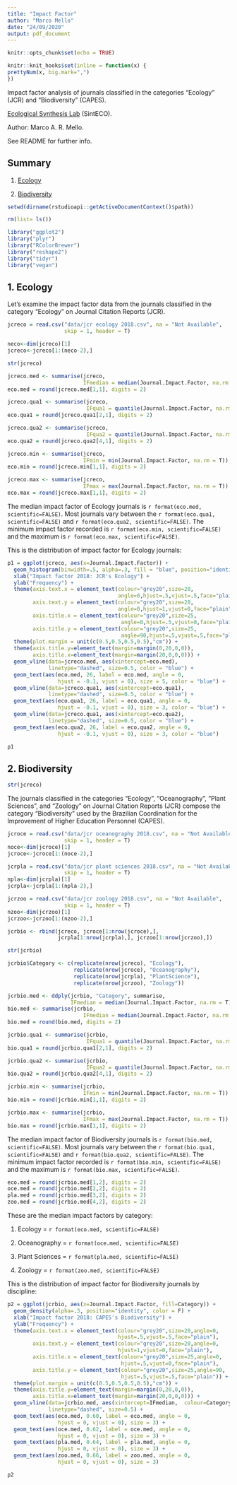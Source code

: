 ```yaml
---
title: "Impact Factor"
author: "Marco Mello"
date: "24/09/2020"
output: pdf_document
---
```


```r
knitr::opts_chunk$set(echo = TRUE)

knitr::knit_hooks$set(inline = function(x) {
prettyNum(x, big.mark=",")
})
```

Impact factor analysis of journals classified in the categories "Ecology" (JCR) and "Biodiversity" (CAPES).

[Ecological Synthesis Lab](https://marcomellolab.wordpress.com) (SintECO).

Author: Marco A. R. Mello.

See README for further info.


## Summary

1. [Ecology](#ecology)

2. [Biodiversity](#biodiversity)


```r
setwd(dirname(rstudioapi::getActiveDocumentContext()$path))

```

```r
rm(list= ls())
```


```r
library("ggplot2")
library("plyr")
library("RColorBrewer")
library("reshape2")
library("tidyr")
library("vegan")
```




## 1. Ecology{#ecology}

Let's examine the impact factor data from the journals classified in the category "Ecology" on Journal Citation Reports (JCR).

```r
jcreco = read.csv("data/jcr ecology 2018.csv", na = "Not Available",
                  skip = 1, header = T)

neco<-dim(jcreco)[1]
jcreco<-jcreco[1:(neco-2),]
```


```r
str(jcreco)
```


```r
jcreco.med <- summarise(jcreco, 
                        IFmedian = median(Journal.Impact.Factor, na.rm = T))
eco.med = round(jcreco.med[1,1], digits = 2)

jcreco.qua1 <- summarise(jcreco, 
                         IFqua1 = quantile(Journal.Impact.Factor, na.rm = T))
eco.qua1 = round(jcreco.qua1[2,1], digits = 2)

jcreco.qua2 <- summarise(jcreco, 
                         IFqua2 = quantile(Journal.Impact.Factor, na.rm = T))
eco.qua2 = round(jcreco.qua2[4,1], digits = 2)

jcreco.min <- summarise(jcreco, 
                        IFmin = min(Journal.Impact.Factor, na.rm = T))
eco.min = round(jcreco.min[1,1], digits = 2)

jcreco.max <- summarise(jcreco, 
                        IFmax = max(Journal.Impact.Factor, na.rm = T))
eco.max = round(jcreco.max[1,1], digits = 2)

```

The median impact factor of Ecology journals is `r format(eco.med, scientific=FALSE)`. Most journals vary between the `r format(eco.qua1, scientific=FALSE)` and `r format(eco.qua2, scientific=FALSE)`. The minimum impact factor recorded is `r format(eco.min, scientific=FALSE)` and the maximum is `r format(eco.max, scientific=FALSE)`.


This is the distribution of impact factor for Ecology journals:

```r
p1 = ggplot(jcreco, aes(x=Journal.Impact.Factor)) +
  geom_histogram(binwidth=.5, alpha=.3, fill = "blue", position="identity") +
  xlab("Impact factor 2018: JCR's Ecology") + 
  ylab("Frequency") +
  theme(axis.text.x = element_text(colour="grey20",size=20,
                                   angle=0,hjust=.5,vjust=.5,face="plain"),
        axis.text.y = element_text(colour="grey20",size=20,
                                   angle=0,hjust=1,vjust=0,face="plain"),
        axis.title.x = element_text(colour="grey20",size=25,
                                    angle=0,hjust=.5,vjust=0,face="plain"),
        axis.title.y = element_text(colour="grey20",size=25,
                                    angle=90,hjust=.5,vjust=.5,face="plain")) +
  theme(plot.margin = unit(c(0.5,0.5,0.5,0.5),"cm")) +
  theme(axis.title.y=element_text(margin=margin(0,20,0,0)),
        axis.title.x=element_text(margin=margin(20,0,0,0))) +
  geom_vline(data=jcreco.med, aes(xintercept=eco.med),
             linetype="dashed", size=0.5, color = "blue") +
  geom_text(aes(eco.med, 26, label = eco.med, angle = 0, 
                hjust = -0.1, vjust = 0), size = 5, color = "blue") +
  geom_vline(data=jcreco.qua1, aes(xintercept=eco.qua1),
             linetype="dashed", size=0.5, color = "blue") +
  geom_text(aes(eco.qua1, 26, label = eco.qua1, angle = 0, 
                hjust = -0.1, vjust = 0), size = 3, color = "blue") +
  geom_vline(data=jcreco.qua1, aes(xintercept=eco.qua2),
             linetype="dashed", size=0.5, color = "blue") +
  geom_text(aes(eco.qua2, 26, label = eco.qua2, angle = 0,
                hjust = -0.1, vjust = 0), size = 3, color = "blue")

p1
```


## 2. Biodiversity{#biodiversity}

```r
str(jcreco)
```

The journals classified in the categories "Ecology", "Oceanography", "Plant Sciences", and "Zoology" on Journal Citation Reports (JCR) compose the category "Biodiversity" used by the Brazilian Coordination for the Improvement of Higher Education Personnel (CAPES).

```r
jcroce = read.csv("data/jcr oceanography 2018.csv", na = "Not Available",
                  skip = 1, header = T)
noce<-dim(jcroce)[1]
jcroce<-jcroce[1:(noce-2),]

jcrpla = read.csv("data/jcr plant sciences 2018.csv", na = "Not Available",
                  skip = 1, header = T)
npla<-dim(jcrpla)[1]
jcrpla<-jcrpla[1:(npla-2),]

jcrzoo = read.csv("data/jcr zoology 2018.csv", na = "Not Available",
                  skip = 1, header = T)
nzoo<-dim(jcrzoo)[1]
jcrzoo<-jcrzoo[1:(nzoo-2),]

```


```r
jcrbio <- rbind(jcreco, jcroce[1:nrow(jcroce),], 
                jcrpla[1:nrow(jcrpla),], jcrzoo[1:nrow(jcrzoo),])
```


```r
str(jcrbio)
```


```r
jcrbio$Category <- c(replicate(nrow(jcreco), "Ecology"), 
                     replicate(nrow(jcroce), "Oceanography"), 
                     replicate(nrow(jcrpla), "PlantScience"), 
                     replicate(nrow(jcrzoo), "Zoology"))
```


```r
jcrbio.med <- ddply(jcrbio, "Category", summarise, 
                    IFmedian = median(Journal.Impact.Factor, na.rm = T))
bio.med <- summarise(jcrbio, 
                        IFmedian = median(Journal.Impact.Factor, na.rm = T))
bio.med = round(bio.med, digits = 2)

jcrbio.qua1 <- summarise(jcrbio, 
                         IFqua1 = quantile(Journal.Impact.Factor, na.rm = T))
bio.qua1 = round(jcrbio.qua1[2,1], digits = 2)

jcrbio.qua2 <- summarise(jcrbio, 
                         IFqua2 = quantile(Journal.Impact.Factor, na.rm = T))
bio.qua2 = round(jcrbio.qua2[4,1], digits = 2)

jcrbio.min <- summarise(jcrbio, 
                        IFmin = min(Journal.Impact.Factor, na.rm = T))
bio.min = round(jcrbio.min[1,1], digits = 2)

jcrbio.max <- summarise(jcrbio, 
                        IFmax = max(Journal.Impact.Factor, na.rm = T))
bio.max = round(jcrbio.max[1,1], digits = 2)
```


The median impact factor of Biodiversity journals is `r format(bio.med, scientific=FALSE)`. Most journals vary between the `r format(bio.qua1, scientific=FALSE)` and `r format(bio.qua2, scientific=FALSE)`. The minimum impact factor recorded is `r format(bio.min, scientific=FALSE)` and the maximum is `r format(bio.max, scientific=FALSE)`.


```r
eco.med = round(jcrbio.med[1,2], digits = 2)
oce.med = round(jcrbio.med[2,2], digits = 2)
pla.med = round(jcrbio.med[3,2], digits = 2)
zoo.med = round(jcrbio.med[4,2], digits = 2)
```


These are the median impact factors by category:

1. Ecology = `r format(eco.med, scientific=FALSE)`

2. Oceanography = `r format(oce.med, scientific=FALSE)`

3. Plant Sciences = `r format(pla.med, scientific=FALSE)`

4. Zoology = `r format(zoo.med, scientific=FALSE)`


This is the distribution of impact factor for Biodiversity journals by discipline:

```r
p2 = ggplot(jcrbio, aes(x=Journal.Impact.Factor, fill=Category)) +
  geom_density(alpha=.3, position="identity", color = F) +
  xlab("Impact factor 2018: CAPES's Biodiversity") + 
  ylab("Frequency") +
  theme(axis.text.x = element_text(colour="grey20",size=20,angle=0,
                                   hjust=.5,vjust=.5,face="plain"),
        axis.text.y = element_text(colour="grey20",size=20,angle=0,
                                   hjust=1,vjust=0,face="plain"),
        axis.title.x = element_text(colour="grey20",size=25,angle=0,
                                    hjust=.5,vjust=0,face="plain"),
        axis.title.y = element_text(colour="grey20",size=25,angle=90,
                                    hjust=.5,vjust=.5,face="plain")) +
  theme(plot.margin = unit(c(0.5,0.5,0.5,0.5),"cm")) +
  theme(axis.title.y=element_text(margin=margin(0,20,0,0)),
        axis.title.x=element_text(margin=margin(20,0,0,0))) +
  geom_vline(data=jcrbio.med, aes(xintercept=IFmedian,  colour=Category),
             linetype="dashed", size=0.5) +
  geom_text(aes(eco.med, 0.60, label = eco.med, angle = 0, 
                hjust = 0, vjust = 0), size = 3) +
  geom_text(aes(oce.med, 0.62, label = oce.med, angle = 0, 
                hjust = 0, vjust = 0), size = 3) +
  geom_text(aes(pla.med, 0.64, label = pla.med, angle = 0, 
                hjust = 0, vjust = 0), size = 3) +
  geom_text(aes(zoo.med, 0.66, label = zoo.med, angle = 0, 
                hjust = 0, vjust = 0), size = 3)

p2
```

